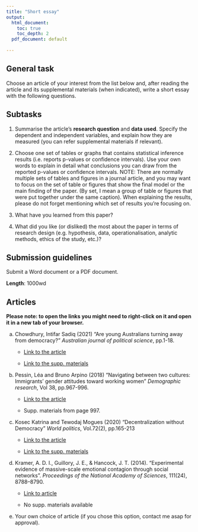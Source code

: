 ```yaml
---
title: "Short essay"
output:
  html_document:
    toc: true
    toc_depth: 2
  pdf_document: default
  
---
```


## General task

Choose an article of your interest from the list below and, after reading the article and its supplemental materials (when indicated), write a short essay with the following questions. 

## Subtasks

1. Summarise the article's **research question** and **data used**. Specify the dependent and independent variables, and explain how they are measured (you can refer supplemental materials if relevant).

2. Choose one set of tables or graphs that contains statistical inference results (i.e. reports p-values or confidence intervals). Use your own words to explain in detail what conclusions you can draw from the reported p-values or confidence intervals. NOTE: There are normally multiple sets of tables and figures in a journal article, and you may want to focus on the set of table or figures that show the final model or the main finding of the paper. (By set, I mean a group of table or figures that were put together under the same caption). When explaining the results, please do not forget mentioning which set of results you're focusing on.

3. What have you learned from this paper?

4. What did you like (or disliked) the most about the paper in terms of research design (e.g. hypothesis, data, operationalisation, analytic methods, ethics of the study, etc.)?

## Submission guidelines

Submit a Word document or a PDF document. 

**Length**: 1000wd

## Articles

**Please note: to open the links you might need to right-click on it and open it in a new tab of your browser.**

a. Chowdhury, Intifar Sadiq (2021) "Are young Australians turning away from democracy?" *Australian journal of political science*, pp.1-18. 

    * [Link to the article](https://sydney.primo.exlibrisgroup.com/permalink/61USYD_INST/2rsddf/cdi_rmit_agispt_search_informit_org_doi_10_3316_agispt_20210709049607)
    
    * [Link to the supp. materials](https://www.tandfonline.com/doi/suppl/10.1080/10361146.2021.1899131?scroll=top&role=tab)
    
b. Pessin, Léa and Bruno Arpino (2018) "Navigating between two cultures: Immigrants' gender attitudes toward working women" *Demographic research*, Vol 38, pp.967-996.

    * [Link to the article](Navigating between two cultures: Immigrants’ gender attitudes toward working women)
    
    * Supp. materials from page 997.

c. Kosec Katrina and Tewodaj Mogues (2020) "Decentralization without Democracy" *World politics*, Vol.72(2), pp.165-213

    * [Link to the article](https://sydney.primo.exlibrisgroup.com/permalink/61USYD_INST/2rsddf/cdi_proquest_journals_2390139095)
    
    * [Link to the supp. materials](https://www.cambridge.org/core/journals/world-politics/article/decentralization-without-democracy/3F1224DFF2B9BC87C047EC425E4C1E6F#supplementary-materials)
    
d. Kramer, A. D. I., Guillory, J. E., & Hancock, J. T. (2014). "Experimental evidence of massive-scale emotional contagion through social networks". *Proceedings of the National Academy of Sciences*, 111(24), 8788–8790.

    * [Link to article](https://sydney.primo.exlibrisgroup.com/permalink/61USYD_INST/2rsddf/cdi_jstor_primary_23802004)
    
    * No supp. materials available

e.  Your own choice of article (if you chose this option, contact me asap for approval). 
